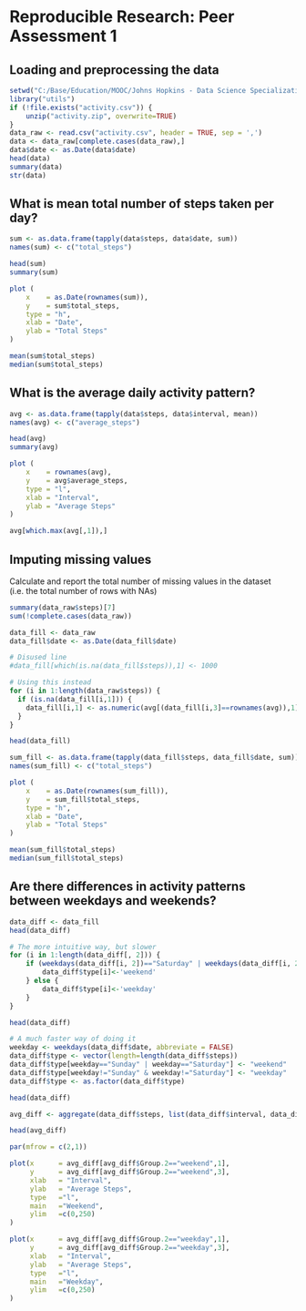 # Reproducible Research: Peer Assessment 1

## Loading and preprocessing the data

```r
setwd("C:/Base/Education/MOOC/Johns Hopkins - Data Science Specialization/Reproducible Research/RepData_PeerAssessment1");
library("utils")
if (!file.exists("activity.csv")) {
    unzip("activity.zip", overwrite=TRUE)
}
data_raw <- read.csv("activity.csv", header = TRUE, sep = ',')
data <- data_raw[complete.cases(data_raw),]
data$date <- as.Date(data$date)
head(data)
summary(data)
str(data)
```



## What is mean total number of steps taken per day?

```r
sum <- as.data.frame(tapply(data$steps, data$date, sum))
names(sum) <- c("total_steps")
```

```r
head(sum)
summary(sum)

plot (
    x    = as.Date(rownames(sum)),
    y    = sum$total_steps,
    type = "h",
    xlab = "Date",
    ylab = "Total Steps"
)

mean(sum$total_steps)
median(sum$total_steps)
```



## What is the average daily activity pattern?

```r
avg <- as.data.frame(tapply(data$steps, data$interval, mean))
names(avg) <- c("average_steps")
```

```r
head(avg)
summary(avg)

plot (
    x    = rownames(avg),
    y    = avg$average_steps,
    type = "l",
    xlab = "Interval",
    ylab = "Average Steps"
)

avg[which.max(avg[,1]),]
```



## Imputing missing values

Calculate and report the total number of missing values in the dataset (i.e. the total number of rows with NAs)

```r
summary(data_raw$steps)[7]
sum(!complete.cases(data_raw))
```

```r
data_fill <- data_raw
data_fill$date <- as.Date(data_fill$date)

# Disused line
#data_fill[which(is.na(data_fill$steps)),1] <- 1000

# Using this instead
for (i in 1:length(data_raw$steps)) {
  if (is.na(data_fill[i,1])) {
    data_fill[i,1] <- as.numeric(avg[(data_fill[i,3]==rownames(avg)),1])
  }  
}

head(data_fill)
```


```r
sum_fill <- as.data.frame(tapply(data_fill$steps, data_fill$date, sum))
names(sum_fill) <- c("total_steps")

plot (
    x    = as.Date(rownames(sum_fill)),
    y    = sum_fill$total_steps,
    type = "h",
    xlab = "Date",
    ylab = "Total Steps"
)

mean(sum_fill$total_steps)
median(sum_fill$total_steps)
```



## Are there differences in activity patterns between weekdays and weekends?

```r
data_diff <- data_fill
head(data_diff)

# The more intuitive way, but slower
for (i in 1:length(data_diff[, 2])) {
    if (weekdays(data_diff[i, 2])=="Saturday" | weekdays(data_diff[i, 2])=="Sunday") {
        data_diff$type[i]<-'weekend'
    } else {
        data_diff$type[i]<-'weekday'
    }
}

head(data_diff)

# A much faster way of doing it
weekday <- weekdays(data_diff$date, abbreviate = FALSE)
data_diff$type <- vector(length=length(data_diff$steps))
data_diff$type[weekday=="Sunday" | weekday=="Saturday"] <- "weekend"
data_diff$type[weekday!="Sunday" & weekday!="Saturday"] <- "weekday"
data_diff$type <- as.factor(data_diff$type)

head(data_diff)
```

```r
avg_diff <- aggregate(data_diff$steps, list(data_diff$interval, data_diff$type), mean)

head(avg_diff)

par(mfrow = c(2,1))

plot(x      = avg_diff[avg_diff$Group.2=="weekend",1], 
     y      = avg_diff[avg_diff$Group.2=="weekend",3], 
     xlab   = "Interval", 
     ylab   = "Average Steps", 
     type   ="l", 
     main   ="Weekend", 
     ylim   =c(0,250)
)

plot(x      = avg_diff[avg_diff$Group.2=="weekday",1], 
     y      = avg_diff[avg_diff$Group.2=="weekday",3], 
     xlab   = "Interval", 
     ylab   = "Average Steps", 
     type   ="l",
     main   ="Weekday",
     ylim   =c(0,250)
)
```
